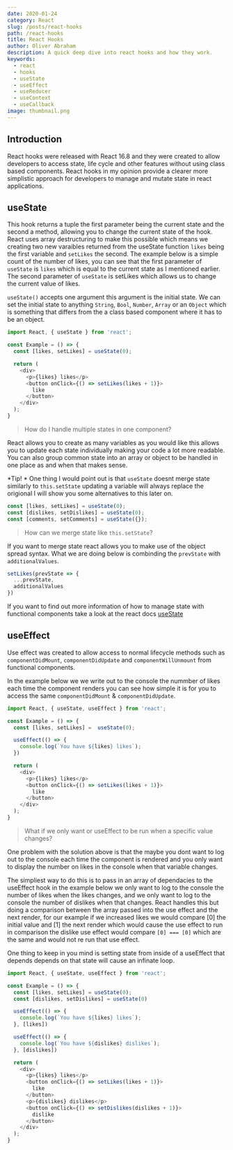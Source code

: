 ```yaml
---
date: 2020-01-24
category: React
slug: /posts/react-hooks
path: /react-hooks
title: React Hooks
author: Oliver Abraham
description: A quick deep dive into react hooks and how they work.
keywords:
  - react
  - hooks
  - useState
  - useEffect
  - useReducer
  - useContext
  - useCallback
image: thumbnail.png
---
```


## Introduction

React hooks were released with React 16.8 and they were created to allow developers to access state, life cycle and other features without using class based components. React hooks in my opinion provide a clearer more simplistic approach for developers to manage and mutate state in react applications.


## useState

This hook returns a tuple the first parameter being the current state and the second a method, allowing you to change the current state of the hook. React uses array destructuring to make this possible which means we creating two new varaibles returned from the useState function `likes` being the first variable and `setLikes` the second.
The example below is a simple count of the number of likes, you can see that the first parameter of `useState` is `likes` which is equal to the current state as I mentioned earlier. The second
parameter of `useState` is setLikes which allows us to change the current value of likes. 

`useState()` accepts one argument this argument is the initial state. We can set the initial state to anything `String`, `Bool`, `Number`, `Array` or an `Object` which is something that differs from the a class based component where it has to be an object.

```js
import React, { useState } from 'react';

const Example = () => {
  const [likes, setLikes] = useState(0);

  return (
    <div>
      <p>{likes} likes</p>
      <button onClick={() => setLikes(likes + 1)}>
        like
      </button>
    </div>
  );
}
```

> How do I handle multiple states in one component?

React allows you to create as many variables as you would like this allows you to update each state individually making your code a lot more readable. You can also group common state into an array or object to be handled in one place as and when that makes sense.

*Tip! *
One thing I would point out is that `useState` doesnt merge state similarly to `this.setState` updating a variable will always replace the origional I will show you some alternatives to this later on.

```js
const [likes, setLikes] = useState(0);
const [dislikes, setDislikes] = useState(0);
const [comments, setComments] = useState({});
```

> How can we merge state like `this.setState`?

If you want to merge state react allows you to make use of the object spread syntax. What we are doing below is combinding the `prevState` with `additionalValues`.

```js
setLikes(prevState => {
  ...prevState,
  additionalValues
})
```

If you want to find out more information of how to manage state with functional components take a look at the react docs [useState](https://reactjs.org/docs/hooks-state.html)


## useEffect

Use effect was created to allow access to normal lifecycle methods such as `componentDidMount`, `componentDidUpdate` and `componentWillUnmount` from functional components.

In the example below we we write out to the console the nummber of likes each time the component renders you can see how simple it is for you to access the same `componentDidMount` & `componentDidUpdate`.

```js
import React, { useState, useEffect } from 'react';

const Example = () => {
  const [likes, setLikes] =  useState(0);

  useEffect(() => {
    console.log(`You have ${likes} likes`);
  })

  return (
    <div>
      <p>{likes} likes</p>
      <button onClick={() => setLikes(likes + 1)}>
        like
      </button>
    </div>
  );
}
```
> What if we only want or useEffect to be run when a specific value changes?

One problem with the solution above is that the maybe you dont want to log out to the console each time the component is rendered and you only want to display the number on likes in the console when that variable changes.

The simpliest way to do this is to pass in an array of dependacies to the useEffect hook in the example below we only want to log to the console the number of likes when the likes changes, and we only want to log to the console the number of dislikes when that changes. React handles this but doing a comparison between the array passed into the use effect and the next render, for our example if we increased likes we would compare [0] the initial value and [1] the next render which would cause the use effect to run in comparison the dislike use effect would compare `[0] === [0]` which are the same and would not re run that use effect.

One thing to keep in you mind is setting state from inside of a useEffect that depends depends on that state will cause an infinate loop.

```js
import React, { useState, useEffect } from 'react';

const Example = () => {
  const [likes, setLikes] = useState(0);
  const [dislikes, setDislikes] = useState(0)

  useEffect(() => {
    console.log(`You have ${likes} likes`);
  }, [likes])

  useEffect(() => {
    console.log(`You have ${dislikes} dislikes`);
  }, [dislikes])

  return (
    <div>
      <p>{likes} likes</p>
      <button onClick={() => setLikes(likes + 1)}>
        like
      </button>
      <p>{dislikes} dislikes</p>
      <button onClick={() => setDislikes(dislikes + 1)}>
        dislike
      </button>
    </div>
  );
}
```
